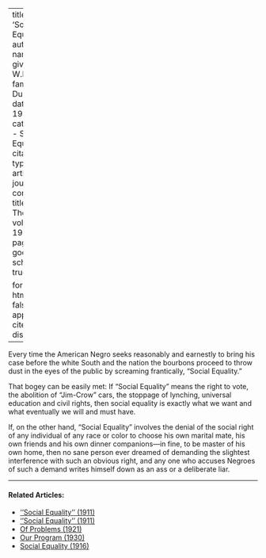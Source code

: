 
---
title: 'Social Equality'
author:
  - name:
      given: W.E.B.
      family: Du Bois
date: May 1919
categories: 
  - Social Equality
citation: 
  type: article-journal
  container-title: The Crisis
  volume: 19
  issue: 1
  page: 337
google-scholar: true

format:
  html:
    toc: false
    appendix-cite-as: display
---


Every time the American Negro seeks reasonably and earnestly to bring his case before the white South and the nation the bourbons proceed to throw dust in the eyes of the public by screaming frantically, "Social Equality."

That bogey can be easily met: If "Social Equality" means the right to vote, the abolition of "Jim-Crow" cars, the stoppage of lynching, universal education and civil rights, then social equality is exactly what we want and what eventually we will and must have.

If, on the other hand, "Social Equality" involves the denial of the social right of any individual of any race or color to choose his own marital mate, his own friends and his own dinner companions---in fine, to be master of his own home, then no sane person ever dreamed of demanding the slightest interference with such an obvious right, and any one who accuses Negroes of such a demand writes himself down as an ass or a deliberate liar.

<!-- Similar articles start here -->
<div  class="clear-wrap"></div>
<hr>
#### Related Articles:

* [''Social Equality'' (1911)](/Volumes/01/03/social_equality.html)
* [''Social Equality'' (1911)](/Volumes/03/01/social_equality.html)
* [Of Problems (1921)](/Volumes/22/04/problems.html)
* [Our Program (1930)](/Volumes/37/05/our_program.html)
* [Social Equality (1916)](/Volumes/12/01/social_equality.html)

<!-- Similar articles end here -->